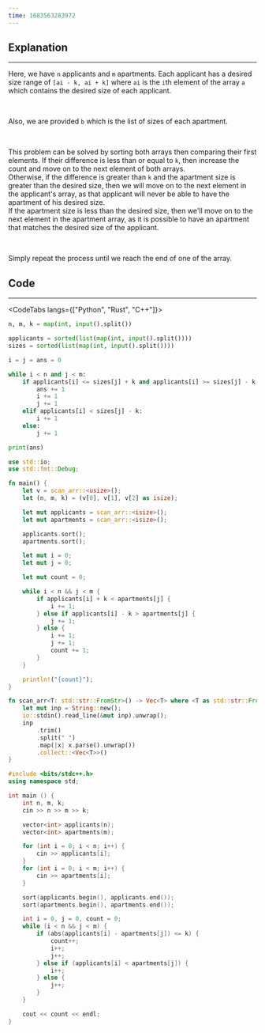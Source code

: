 ```yaml
---
time: 1683563283972
---
```


## Explanation

<hr />

Here, we have `n` applicants and `m` apartments. Each applicant has a desired size range of `[ai - k, ai + k]` where `ai` is the `i`th element of the array `a` which contains the desired size of each applicant. 

<br />

Also, we are provided `b` which is the list of sizes of each apartment.

<br />

This problem can be solved by sorting both arrays then comparing their first elements. If their difference is less than or equal to `k`, then increase the count and move on to the next element of both arrays.
<br />
Otherwise, if the difference is greater than `k` and the apartment size is greater than the desired size, then we will move on to the next element in the applicant's array, as that applicant will never be able to have the apartment of his desired size.
<br />
If the apartment size is less than the desired size, then we'll move on to the next element in the apartment array, as it is possible to have an apartment that matches the desired size of the applicant. 

<br />

Simply repeat the process until we reach the end of one of the array.

## Code

<hr />

<CodeTabs langs={["Python", "Rust", "C++"]}>

```python
n, m, k = map(int, input().split())

applicants = sorted(list(map(int, input().split())))
sizes = sorted(list(map(int, input().split())))

i = j = ans = 0

while i < n and j < m:
    if applicants[i] <= sizes[j] + k and applicants[i] >= sizes[j] - k:
        ans += 1
        i += 1
        j += 1
    elif applicants[i] < sizes[j] - k:
        i += 1
    else:
        j += 1

print(ans)
```

```rust
use std::io;
use std::fmt::Debug;

fn main() {
    let v = scan_arr::<usize>();
    let (n, m, k) = (v[0], v[1], v[2] as isize);

    let mut applicants = scan_arr::<isize>();
    let mut apartments = scan_arr::<isize>();

    applicants.sort();
    apartments.sort();

    let mut i = 0;
    let mut j = 0;

    let mut count = 0;

    while i < n && j < m {
        if applicants[i] + k < apartments[j] {
            i += 1;
        } else if applicants[i] - k > apartments[j] {
            j += 1;
        } else {
            i += 1;
            j += 1;
            count += 1;
        }
    }

    println!("{count}");
}

fn scan_arr<T: std::str::FromStr>() -> Vec<T> where <T as std::str::FromStr>::Err: Debug {
    let mut inp = String::new();
    io::stdin().read_line(&mut inp).unwrap();
    inp
        .trim()
        .split(" ")
        .map(|x| x.parse().unwrap())
        .collect::<Vec<T>>()
}
```

```cpp
#include <bits/stdc++.h>
using namespace std;

int main () {
    int n, m, k;
    cin >> n >> m >> k;

    vector<int> applicants(n);
    vector<int> apartments(m);

    for (int i = 0; i < n; i++) {
        cin >> applicants[i];
    }
    for (int i = 0; i < m; i++) {
        cin >> apartments[i];
    }

    sort(applicants.begin(), applicants.end());
    sort(apartments.begin(), apartments.end());

    int i = 0, j = 0, count = 0;
    while (i < n && j < m) {
        if (abs(applicants[i] - apartments[j]) <= k) {
            count++;
            i++;
            j++;
        } else if (applicants[i] < apartments[j]) {
            i++;
        } else {
            j++;
        }
    }

    cout << count << endl;
}
```

</CodeTabs>
